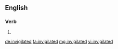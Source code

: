 ==English==

===Verb===
{{head|en|verb form}}

# {{en-past of|invigilate}}

[[de:invigilated]]
[[fa:invigilated]]
[[mg:invigilated]]
[[vi:invigilated]]